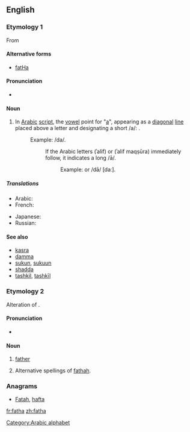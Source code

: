 {{also|fatHa}}
==English==
{{wikipedia|Arabic diacritics}}

===Etymology 1===
From {{etyl|ar}} {{term|فتحة‎‎||tr=fátHa|sc=Arab}}

====Alternative forms====
* [[fatHa]]

====Pronunciation====
* {{IPA|/ˈfæt.hæ/}}

====Noun====
{{en-noun|s}}

# In [[Arabic]] [[script]], the [[vowel]] point for "[[a]]", appearing as a [[diagonal]] [[line]] placed above a letter and designating a short /a/: {{Arab|[[ـَ]]}}.
#: Example: {{Arab|دَ}} /da/.
#:: If the Arabic letters {{Arab|[[ا]]}} (ʾalif) or {{Arab|[[ى]]}} (ʾalif maqṣūra) immediately follow, it indicates a long /ā/.
#::: Example: {{Arab|دَا}} or {{Arab|دَى}} /dā/ [daː].

=====Translations=====
{{trans-top|in the Arabic script, the vowel point for "a"}}
* Arabic: {{t|ar|فتحة|f|tr=fátHa}}
* French: {{t+|fr|fatha|f}}
{{trans-mid}}
* Japanese: {{t|ja|ファトハ|tr=fatoha}}
* Russian: {{t|ru|фатха|f|tr=fátxa|sc=Cyrl}}
{{trans-bottom}}

====See also====
* [[kasra]]
* [[damma]]
* [[sukun]], [[sukuun]]
* [[shadda]]
* [[tashkil]], [[tashkīl]]

===Etymology 2===
Alteration of {{term|father|lang=en}}.

====Pronunciation====
* {{a|Geordie}} {{IPA|/fæðæ/}}

====Noun====
{{en-noun}}

# {{Geordie}} [[father]]
# Alternative spellings of [[fathah]].

===Anagrams===
* [[Fatah#English|Fatah]], [[hafta#English|hafta]]

[[Category:Arabic alphabet]]

[[fr:fatha]]
[[zh:fatha]]